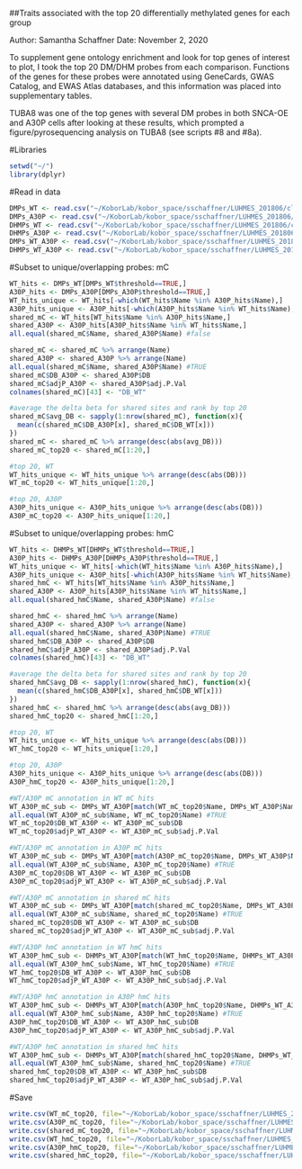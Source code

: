 ##Traits associated with the top 20 differentially methylated genes for each group

Author: Samantha Schaffner
Date: November 2, 2020

To supplement gene ontology enrichment and look for top genes of interest to plot, I took the top 20 DM/DHM probes from each comparison. Functions of the genes for these probes were annotated using GeneCards, GWAS Catalog, and EWAS Atlas databases, and this information was placed into supplementary tables.

TUBA8 was one of the top genes with several DM probes in both SNCA-OE and A30P cells after looking at these results, which prompted a figure/pyrosequencing analysis on TUBA8 (see scripts #8 and #8a).

#Libraries
```r
setwd("~/")
library(dplyr)
```

#Read in data
```r
DMPs_WT <- read.csv("~/KoborLab/kobor_space/sschaffner/LUHMES_201806/clean_scripts/DMPs_WT_06182020.csv")
DMPs_A30P <- read.csv("~/KoborLab/kobor_space/sschaffner/LUHMES_201806/clean_scripts/DMPs_A30P_06182020.csv")
DHMPs_WT <- read.csv("~/KoborLab/kobor_space/sschaffner/LUHMES_201806/clean_scripts/DHMPs_WT_06182020.csv")
DHMPs_A30P <- read.csv("~/KoborLab/kobor_space/sschaffner/LUHMES_201806/clean_scripts/DHMPs_A30P_06182020.csv")
DMPs_WT_A30P <- read.csv("~/KoborLab/kobor_space/sschaffner/LUHMES_201806/clean_scripts/DMPs_WT_A30P_06182020.csv")
DHMPs_WT_A30P <- read.csv("~/KoborLab/kobor_space/sschaffner/LUHMES_201806/clean_scripts/DHMPs_WT_A30P_06192020.csv")
```

#Subset to unique/overlapping probes: mC
```r
WT_hits <- DMPs_WT[DMPs_WT$threshold==TRUE,]
A30P_hits <- DMPs_A30P[DMPs_A30P$threshold==TRUE,]
WT_hits_unique <- WT_hits[-which(WT_hits$Name %in% A30P_hits$Name),]
A30P_hits_unique <- A30P_hits[-which(A30P_hits$Name %in% WT_hits$Name),]
shared_mC <- WT_hits[WT_hits$Name %in% A30P_hits$Name,]
shared_A30P <- A30P_hits[A30P_hits$Name %in% WT_hits$Name,]
all.equal(shared_mC$Name, shared_A30P$Name) #false

shared_mC <- shared_mC %>% arrange(Name)
shared_A30P <- shared_A30P %>% arrange(Name)
all.equal(shared_mC$Name, shared_A30P$Name) #TRUE
shared_mC$DB_A30P <- shared_A30P$DB
shared_mC$adjP_A30P <- shared_A30P$adj.P.Val
colnames(shared_mC)[43] <- "DB_WT"

#average the delta beta for shared sites and rank by top 20
shared_mC$avg_DB <- sapply(1:nrow(shared_mC), function(x){
  mean(c(shared_mC$DB_A30P[x], shared_mC$DB_WT[x]))
})
shared_mC <- shared_mC %>% arrange(desc(abs(avg_DB)))
shared_mC_top20 <- shared_mC[1:20,]

#top 20, WT
WT_hits_unique <- WT_hits_unique %>% arrange(desc(abs(DB)))
WT_mC_top20 <- WT_hits_unique[1:20,]

#top 20, A30P
A30P_hits_unique <- A30P_hits_unique %>% arrange(desc(abs(DB)))
A30P_mC_top20 <- A30P_hits_unique[1:20,]
```

#Subset to unique/overlapping probes: hmC
```r
WT_hits <- DHMPs_WT[DHMPs_WT$threshold==TRUE,]
A30P_hits <- DHMPs_A30P[DHMPs_A30P$threshold==TRUE,]
WT_hits_unique <- WT_hits[-which(WT_hits$Name %in% A30P_hits$Name),]
A30P_hits_unique <- A30P_hits[-which(A30P_hits$Name %in% WT_hits$Name),]
shared_hmC <- WT_hits[WT_hits$Name %in% A30P_hits$Name,]
shared_A30P <- A30P_hits[A30P_hits$Name %in% WT_hits$Name,]
all.equal(shared_hmC$Name, shared_A30P$Name) #false

shared_hmC <- shared_hmC %>% arrange(Name)
shared_A30P <- shared_A30P %>% arrange(Name)
all.equal(shared_hmC$Name, shared_A30P$Name) #TRUE
shared_hmC$DB_A30P <- shared_A30P$DB
shared_hmC$adjP_A30P <- shared_A30P$adj.P.Val
colnames(shared_hmC)[43] <- "DB_WT"

#average the delta beta for shared sites and rank by top 20
shared_hmC$avg_DB <- sapply(1:nrow(shared_hmC), function(x){
  mean(c(shared_hmC$DB_A30P[x], shared_hmC$DB_WT[x]))
})
shared_hmC <- shared_hmC %>% arrange(desc(abs(avg_DB)))
shared_hmC_top20 <- shared_hmC[1:20,]

#top 20, WT
WT_hits_unique <- WT_hits_unique %>% arrange(desc(abs(DB)))
WT_hmC_top20 <- WT_hits_unique[1:20,]

#top 20, A30P
A30P_hits_unique <- A30P_hits_unique %>% arrange(desc(abs(DB)))
A30P_hmC_top20 <- A30P_hits_unique[1:20,]

#WT/A30P mC annotation in WT mC hits
WT_A30P_mC_sub <- DMPs_WT_A30P[match(WT_mC_top20$Name, DMPs_WT_A30P$Name),]
all.equal(WT_A30P_mC_sub$Name, WT_mC_top20$Name) #TRUE
WT_mC_top20$DB_WT_A30P <- WT_A30P_mC_sub$DB
WT_mC_top20$adjP_WT_A30P <- WT_A30P_mC_sub$adj.P.Val

#WT/A30P mC annotation in A30P mC hits
WT_A30P_mC_sub <- DMPs_WT_A30P[match(A30P_mC_top20$Name, DMPs_WT_A30P$Name),]
all.equal(WT_A30P_mC_sub$Name, A30P_mC_top20$Name) #TRUE
A30P_mC_top20$DB_WT_A30P <- WT_A30P_mC_sub$DB
A30P_mC_top20$adjP_WT_A30P <- WT_A30P_mC_sub$adj.P.Val

#WT/A30P mC annotation in shared mC hits
WT_A30P_mC_sub <- DMPs_WT_A30P[match(shared_mC_top20$Name, DMPs_WT_A30P$Name),]
all.equal(WT_A30P_mC_sub$Name, shared_mC_top20$Name) #TRUE
shared_mC_top20$DB_WT_A30P <- WT_A30P_mC_sub$DB
shared_mC_top20$adjP_WT_A30P <- WT_A30P_mC_sub$adj.P.Val

#WT/A30P hmC annotation in WT hmC hits
WT_A30P_hmC_sub <- DHMPs_WT_A30P[match(WT_hmC_top20$Name, DHMPs_WT_A30P$Name),]
all.equal(WT_A30P_hmC_sub$Name, WT_hmC_top20$Name) #TRUE
WT_hmC_top20$DB_WT_A30P <- WT_A30P_hmC_sub$DB
WT_hmC_top20$adjP_WT_A30P <- WT_A30P_hmC_sub$adj.P.Val

#WT/A30P hmC annotation in A30P hmC hits
WT_A30P_hmC_sub <- DHMPs_WT_A30P[match(A30P_hmC_top20$Name, DHMPs_WT_A30P$Name),]
all.equal(WT_A30P_hmC_sub$Name, A30P_hmC_top20$Name) #TRUE
A30P_hmC_top20$DB_WT_A30P <- WT_A30P_hmC_sub$DB
A30P_hmC_top20$adjP_WT_A30P <- WT_A30P_hmC_sub$adj.P.Val

#WT/A30P hmC annotation in shared hmC hits
WT_A30P_hmC_sub <- DHMPs_WT_A30P[match(shared_hmC_top20$Name, DHMPs_WT_A30P$Name),]
all.equal(WT_A30P_hmC_sub$Name, shared_hmC_top20$Name) #TRUE
shared_hmC_top20$DB_WT_A30P <- WT_A30P_hmC_sub$DB
shared_hmC_top20$adjP_WT_A30P <- WT_A30P_hmC_sub$adj.P.Val
```

#Save
```r
write.csv(WT_mC_top20, file="~/KoborLab/kobor_space/sschaffner/LUHMES_201806/clean_scripts/DMPs_WT_top20.csv")
write.csv(A30P_mC_top20, file="~/KoborLab/kobor_space/sschaffner/LUHMES_201806/clean_scripts/DMPs_A30P_top20.csv")
write.csv(shared_mC_top20, file="~/KoborLab/kobor_space/sschaffner/LUHMES_201806/clean_scripts/DMPs_shared_top20.csv")
write.csv(WT_hmC_top20, file="~/KoborLab/kobor_space/sschaffner/LUHMES_201806/clean_scripts/DHMPs_WT_top20.csv")
write.csv(A30P_hmC_top20, file="~/KoborLab/kobor_space/sschaffner/LUHMES_201806/clean_scripts/DHMPs_A30P_top20.csv")
write.csv(shared_hmC_top20, file="~/KoborLab/kobor_space/sschaffner/LUHMES_201806/clean_scripts/DHMPs_shared_top20.csv")
```